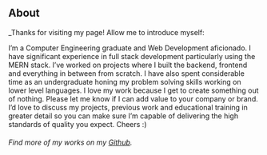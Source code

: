## About

_Thanks for visiting my page! Allow me to introduce myself: 

I’m a Computer Engineering graduate and Web Development aficionado. I have significant experience in full stack development particularly using the MERN stack. I’ve worked on projects where I built the backend, frontend and everything in between from scratch. I have also spent considerable time as an undergraduate honing my problem solving skills working on lower level languages. I love my work because I get to create something out of nothing. Please let me know if I can add value to your company or brand. I’d love to discuss my projects, previous work and educational training in greater detail so you can make sure I’m capable of delivering the high standards of quality you expect.
Cheers :)

###### Find more of my works on my [Github]("https://github.com/AdityaKumawat97").
